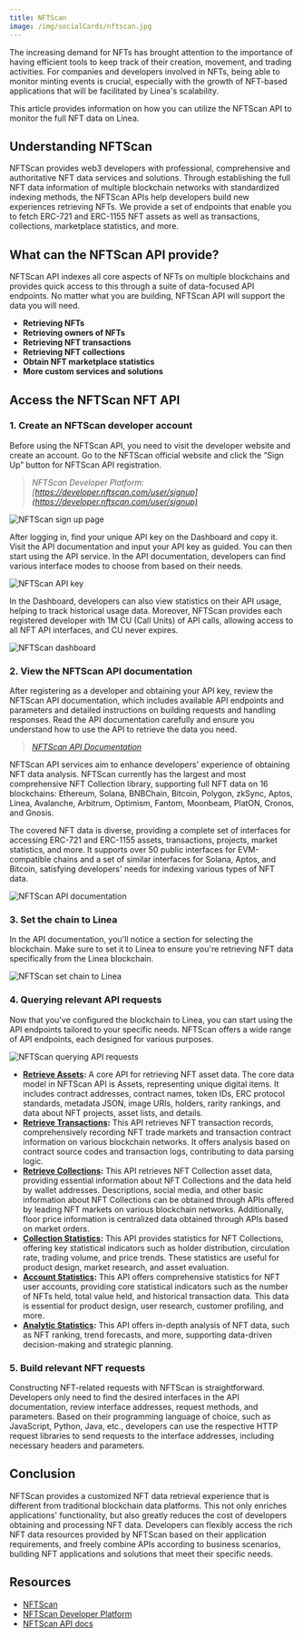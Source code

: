 ```yaml
---
title: NFTScan
image: /img/socialCards/nftscan.jpg
---
```


The increasing demand for NFTs has brought attention to the importance of having
efficient tools to keep track of their creation, movement, and trading
activities. For companies and developers involved in NFTs, being able to monitor
minting events is crucial, especially with the growth of NFT-based applications
that will be facilitated by Linea's scalability.

This article provides information on how you can utilize the NFTScan API to
monitor the full NFT data on Linea.

## Understanding NFTScan

NFTScan provides web3 developers with professional, comprehensive and
authoritative NFT data services and solutions. Through establishing the full NFT
data information of multiple blockchain networks with standardized indexing
methods, the NFTScan APIs help developers build new experiences retrieving NFTs.
We provide a set of endpoints that enable you to fetch ERC-721 and ERC-1155 NFT
assets as well as transactions, collections, marketplace statistics, and more.

## What can the NFTScan API provide?

NFTScan API indexes all core aspects of NFTs on multiple blockchains and
provides quick access to this through a suite of data-focused API endpoints. No
matter what you are building, NFTScan API will support the data you will need.

- **Retrieving NFTs**
- **Retrieving owners of NFTs**
- **Retrieving NFT transactions**
- **Retrieving NFT collections**
- **Obtain NFT marketplace statistics**
- **More custom services and solutions**

## Access the NFTScan NFT API

### 1. Create an NFTScan developer account

Before using the NFTScan API, you need to visit the developer website and create
an account. Go to the NFTScan official website and click the “Sign Up” button
for NFTScan API registration.

> _NFTScan Developer Platform:
> [https://developer.nftscan.com/user/signup](https://developer.nftscan.com/user/signup)_

<div class="center-container">
  <div class="img-medium">
      <img
        src="/static/img/get_started/tooling/data_indexers/nftscan/Linea_NFTScan_create_account.png"
        alt="NFTScan sign up page"
      />
  </div>
</div>

After logging in, find your unique API key on the Dashboard and copy it. Visit
the API documentation and input your API key as guided. You can then start using
the API service. In the API documentation, developers can find various interface
modes to choose from based on their needs.

<div class="center-container">
  <div class="img-medium">
      <img
        src="/static/img/get_started/tooling/data_indexers/nftscan/Linea_NFTScan_add_API_key.png"
        alt="NFTScan API key"
      />
  </div>
</div>

In the Dashboard, developers can also view statistics on their API usage,
helping to track historical usage data. Moreover, NFTScan provides each
registered developer with 1M CU (Call Units) of API calls, allowing access to
all NFT API interfaces, and CU never expires.

<div class="center-container">
  <div class="img-medium">
      <img
        src="/static/img/get_started/tooling/data_indexers/nftscan/Linea_NFTScan_dashboard.png"
        alt="NFTScan dashboard"
      />
  </div>
</div>

### 2. View the NFTScan API documentation

After registering as a developer and obtaining your API key, review the NFTScan
API documentation, which includes available API endpoints and parameters and
detailed instructions on building requests and handling responses. Read the API
documentation carefully and ensure you understand how to use the API to retrieve
the data you need.

> _[NFTScan API Documentation](https://docs.nftscan.com)_

NFTScan API services aim to enhance developers' experience of obtaining NFT data
analysis. NFTScan currently has the largest and most comprehensive NFT
Collection library, supporting full NFT data on 16 blockchains: Ethereum,
Solana, BNBChain, Bitcoin, Polygon, zkSync, Aptos, Linea, Avalanche, Arbitrum,
Optimism, Fantom, Moonbeam, PlatON, Cronos, and Gnosis.

The covered NFT data is diverse, providing a complete set of interfaces for
accessing ERC-721 and ERC-1155 assets, transactions, projects, market
statistics, and more. It supports over 50 public interfaces for EVM-compatible
chains and a set of similar interfaces for Solana, Aptos, and Bitcoin,
satisfying developers' needs for indexing various types of NFT data.

<div class="center-container">
  <div class="img-large">
      <img
        src="/static/img/get_started/tooling/data_indexers/nftscan/Linea_NFTScan_API_documentation.png"
        alt="NFTScan API documentation"
      />
  </div>
</div>

### 3. Set the chain to Linea

In the API documentation, you'll notice a section for selecting the blockchain.
Make sure to set it to Linea to ensure you're retrieving NFT data specifically
from the Linea blockchain.

<div class="center-container">
  <div class="img-large">
      <img
        src="/static/img/get_started/tooling/data_indexers/nftscan/Linea_NFTScan_set_chain_to_Linea.png"
        alt="NFTScan set chain to Linea"
      />
  </div>
</div>

### 4. Querying relevant API requests

Now that you've configured the blockchain to Linea, you can start using the API
endpoints tailored to your specific needs. NFTScan offers a wide range of API
endpoints, each designed for various purposes.

<div class="center-container">
  <div class="img-large">
      <img
        src="/static/img/get_started/tooling/data_indexers/nftscan/Linea_NFTScan_querying_API_requests.png"
        alt="NFTScan querying API requests"
      />
  </div>
</div>

- **[Retrieve Assets](https://docs.nftscan.com/reference/evm/get-nfts-by-account):**
  A core API for retrieving NFT asset data. The core data model in NFTScan API
  is Assets, representing unique digital items. It includes contract addresses,
  contract names, token IDs, ERC protocol standards, metadata JSON, image URIs,
  holders, rarity rankings, and data about NFT projects, asset lists, and
  details.
- **[Retrieve Transactions](https://docs.nftscan.com/reference/evm/get-transactions-by-account):**
  This API retrieves NFT transaction records, comprehensively recording NFT
  trade markets and transaction contract information on various blockchain
  networks. It offers analysis based on contract source codes and transaction
  logs, contributing to data parsing logic.
- **[Retrieve Collections](https://docs.nftscan.com/reference/evm/get-an-nft-collection):**
  This API retrieves NFT Collection asset data, providing essential information
  about NFT Collections and the data held by wallet addresses. Descriptions,
  social media, and other basic information about NFT Collections can be
  obtained through APIs offered by leading NFT markets on various blockchain
  networks. Additionally, floor price information is centralized data obtained
  through APIs based on market orders.
- **[Collection Statistics](https://docs.nftscan.com/reference/evm/collection-statistics):**
  This API provides statistics for NFT Collections, offering key statistical
  indicators such as holder distribution, circulation rate, trading volume, and
  price trends. These statistics are useful for product design, market research,
  and asset evaluation.
- **[Account Statistics](https://docs.nftscan.com/reference/evm/account-overview-statistics):**
  This API offers comprehensive statistics for NFT user accounts, providing core
  statistical indicators such as the number of NFTs held, total value held, and
  historical transaction data. This data is essential for product design, user
  research, customer profiling, and more.
- **[Analytic Statistics](https://docs.nftscan.com/reference/evm/trade-ranking):**
  This API offers in-depth analysis of NFT data, such as NFT ranking, trend
  forecasts, and more, supporting data-driven decision-making and strategic
  planning.

### 5. Build relevant NFT requests

Constructing NFT-related requests with NFTScan is straightforward. Developers
only need to find the desired interfaces in the API documentation, review
interface addresses, request methods, and parameters. Based on their programming
language of choice, such as JavaScript, Python, Java, etc., developers can use
the respective HTTP request libraries to send requests to the interface
addresses, including necessary headers and parameters.

## Conclusion

NFTScan provides a customized NFT data retrieval experience that is different
from traditional blockchain data platforms. This not only enriches applications'
functionality, but also greatly reduces the cost of developers obtaining and
processing NFT data. Developers can flexibly access the rich NFT data resources
provided by NFTScan based on their application requirements, and freely combine
APIs according to business scenarios, building NFT applications and solutions
that meet their specific needs.

## Resources

- [NFTScan](https://nftscan.com/)
- [NFTScan Developer Platform](https://developer.nftscan.com/)
- [NFTScan API docs](https://docs.nftscan.com)
